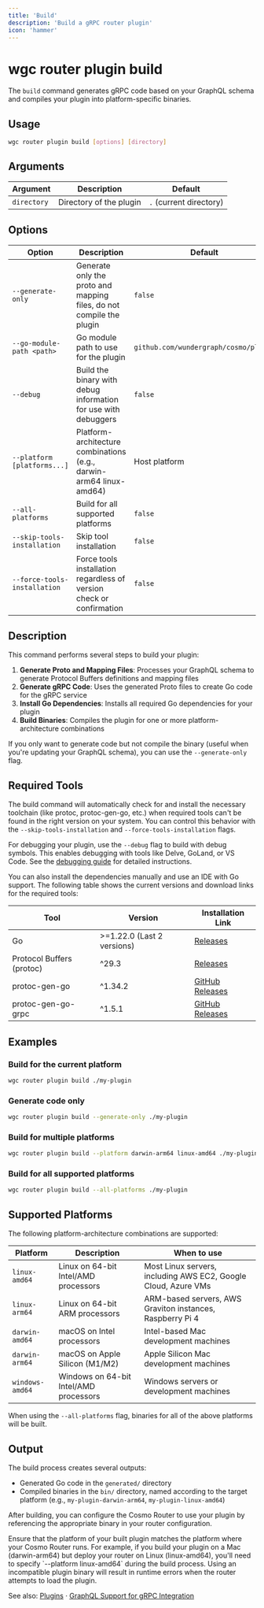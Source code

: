 ```yaml
---
title: 'Build'
description: 'Build a gRPC router plugin'
icon: 'hammer'
---
```


# wgc router plugin build

The `build` command generates gRPC code based on your GraphQL schema and compiles your plugin into platform-specific binaries.

## Usage

```bash
wgc router plugin build [options] [directory]
```

## Arguments

| Argument | Description | Default |
|----------|-------------|---------|
| `directory` | Directory of the plugin | `.` (current directory) |

## Options

| Option | Description | Default |
|--------|-------------|---------|
| `--generate-only` | Generate only the proto and mapping files, do not compile the plugin | `false` |
| `--go-module-path <path>` | Go module path to use for the plugin | `github.com/wundergraph/cosmo/plugin` |
| `--debug` | Build the binary with debug information for use with debuggers | `false` |
| `--platform [platforms...]` | Platform-architecture combinations (e.g., darwin-arm64 linux-amd64) | Host platform |
| `--all-platforms` | Build for all supported platforms | `false` |
| `--skip-tools-installation` | Skip tool installation | `false` |
| `--force-tools-installation` | Force tools installation regardless of version check or confirmation | `false` |

## Description

This command performs several steps to build your plugin:

1. **Generate Proto and Mapping Files**: Processes your GraphQL schema to generate Protocol Buffers definitions and mapping files
2. **Generate gRPC Code**: Uses the generated Proto files to create Go code for the gRPC service
3. **Install Go Dependencies**: Installs all required Go dependencies for your plugin
4. **Build Binaries**: Compiles the plugin for one or more platform-architecture combinations

If you only want to generate code but not compile the binary (useful when you're updating your GraphQL schema), you can use the `--generate-only` flag.

## Required Tools

The build command will automatically check for and install the necessary toolchain (like protoc, protoc-gen-go, etc.) when required tools can't be found in the right version on your system. You can control this behavior with the `--skip-tools-installation` and `--force-tools-installation` flags.

For debugging your plugin, use the `--debug` flag to build with debug symbols. This enables debugging with tools like Delve, GoLand, or VS Code. See the [debugging guide](./debug) for detailed instructions.

You can also install the dependencies manually and use an IDE with Go support. The following table shows the current versions and download links for the required tools:

| Tool | Version | Installation Link |
|------|---------|---------------|
| Go | >=1.22.0 (Last 2 versions) | [Releases](https://go.dev/doc/install) |
| Protocol Buffers (protoc) | ^29.3 | [Releases](https://protobuf.dev/installation/) |
| protoc-gen-go | ^1.34.2 | [GitHub Releases](https://github.com/protocolbuffers/protobuf-go/releases) |
| protoc-gen-go-grpc | ^1.5.1 | [GitHub Releases](https://github.com/grpc/grpc-go/releases) |

## Examples

### Build for the current platform

```bash
wgc router plugin build ./my-plugin
```

### Generate code only

```bash
wgc router plugin build --generate-only ./my-plugin
```

### Build for multiple platforms

```bash
wgc router plugin build --platform darwin-arm64 linux-amd64 ./my-plugin
```

### Build for all supported platforms

```bash
wgc router plugin build --all-platforms ./my-plugin
```

## Supported Platforms

The following platform-architecture combinations are supported:

| Platform | Description | When to use |
|----------|-------------|-------------|
| `linux-amd64` | Linux on 64-bit Intel/AMD processors | Most Linux servers, including AWS EC2, Google Cloud, Azure VMs |
| `linux-arm64` | Linux on 64-bit ARM processors | ARM-based servers, AWS Graviton instances, Raspberry Pi 4 |
| `darwin-amd64` | macOS on Intel processors | Intel-based Mac development machines |
| `darwin-arm64` | macOS on Apple Silicon (M1/M2) | Apple Silicon Mac development machines |
| `windows-amd64` | Windows on 64-bit Intel/AMD processors | Windows servers or development machines |

When using the `--all-platforms` flag, binaries for all of the above platforms will be built.

## Output

The build process creates several outputs:

- Generated Go code in the `generated/` directory
- Compiled binaries in the `bin/` directory, named according to the target platform (e.g., `my-plugin-darwin-arm64`, `my-plugin-linux-amd64`)

After building, you can configure the Cosmo Router to use your plugin by referencing the appropriate binary in your router configuration.

<Warning>
Ensure that the platform of your built plugin matches the platform where your Cosmo Router runs. For example, if you build your plugin on a Mac (darwin-arm64) but deploy your router on Linux (linux-amd64), you'll need to specify `--platform linux-amd64` during the build process. Using an incompatible plugin binary will result in runtime errors when the router attempts to load the plugin.
</Warning>

See also: [Plugins](/router/gRPC/plugins) · [GraphQL Support for gRPC Integration](/router/gRPC/graphql-support)